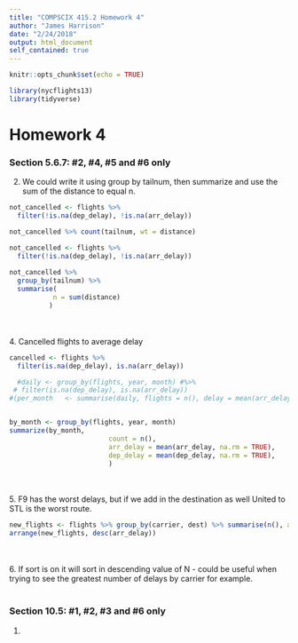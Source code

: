 ```yaml
---
title: "COMPSCIX 415.2 Homework 4"
author: "James Harrison"
date: "2/24/2018"
output: html_document
self_contained: true
---
```


```r
knitr::opts_chunk$set(echo = TRUE)
```

```r
library(nycflights13)
library(tidyverse)
```

<h1>Homework 4</h1>
<h3>Section 5.6.7: #2, #4, #5 and #6 only</h3>
2. We could write it using group by tailnum, then summarize and use the sum of the distance to equal n. 
```r
not_cancelled <- flights %>% 
  filter(!is.na(dep_delay), !is.na(arr_delay))

not_cancelled %>% count(tailnum, wt = distance)
```

```r
not_cancelled <- flights %>% 
  filter(!is.na(dep_delay), !is.na(arr_delay))
  
not_cancelled %>%
  group_by(tailnum) %>%
  summarise( 
           n = sum(distance)
          )
```
<br><br>
4. Cancelled flights to average delay
```r
cancelled <- flights %>% 
  filter(is.na(dep_delay), is.na(arr_delay))

  #daily <- group_by(flights, year, month) #%>%
 # filter(is.na(dep_delay), is.na(arr_delay))
#(per_month   <- summarise(daily, flights = n(), delay = mean(arr_delay)))


by_month <- group_by(flights, year, month)
summarize(by_month,
                         count = n(),
                         arr_delay = mean(arr_delay, na.rm = TRUE),
                         dep_delay = mean(dep_delay, na.rm = TRUE),
                         )
```
<br><br>
5. F9 has the worst delays, but if we add in the destination as well United to STL is the worst route.
```r
new_flights <- flights %>% group_by(carrier, dest) %>% summarise(n(), arr_delay = mean(arr_delay, na.rm = TRUE))
arrange(new_flights, desc(arr_delay))

```
<br><br>
6. If sort is on it will sort in descending value of N - could be useful when trying to see the greatest number of delays by carrier for example.
<br><br>

<h3>Section 10.5: #1, #2, #3 and #6 only</h3>
1. 
